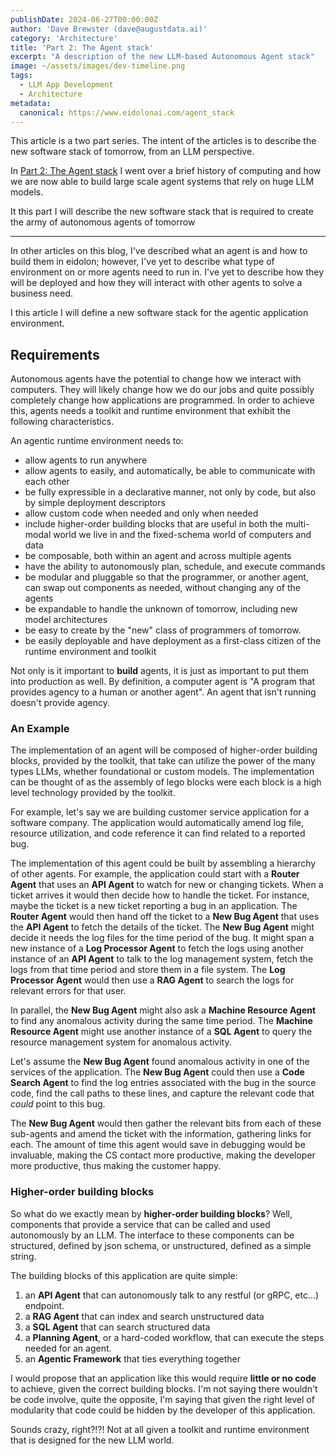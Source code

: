 ```yaml
---
publishDate: 2024-06-27T00:00:00Z
author: 'Dave Brewster (dave@augustdata.ai)'
category: 'Architecture'
title: 'Part 2: The Agent stack'
excerpt: "A description of the new LLM-based Autonomous Agent stack"
image: ~/assets/images/dev-timeline.png
tags:
  - LLM App Development
  - Architecture
metadata:
  canonical: https://www.eidolonai.com/agent_stack
---
```

This article is a two part series. The intent of the articles is to describe the new software stack of tomorrow, from an LLM perspective.

In [Part 2: The Agent stack](/agent_stack) I went over a brief history of computing and how we are now able to build large scale
agent systems that rely on huge LLM models.

It this part I will describe the new software stack that is required to create the army of autonomous agents of tomorrow

<hr/>

In other articles on this blog, I've described what an agent is and how to build them in eidolon; however, I've yet to describe
what type of environment on or more agents need to run in. I've yet to describe how they will be deployed and how they will interact
with other agents to solve a business need.

I this article I will define a new software stack for the agentic application environment. 

## Requirements ##
Autonomous agents have the potential to change how we interact with computers. They will likely change how we do our jobs and
quite possibly completely change how applications are programmed. In order to achieve this, agents needs a toolkit and
runtime environment that exhibit the following characteristics.

An agentic runtime environment needs to:
* allow agents to run anywhere
* allow agents to easily, and automatically, be able to communicate with each other
* be fully expressible in a declarative manner, not only by code, but also by simple deployment descriptors
* allow custom code when needed and only when needed
* include higher-order building blocks that are useful in both the multi-modal world we live in and the fixed-schema world of computers and data
* be composable, both within an agent and across multiple agents
* have the ability to autonomously plan, schedule, and execute commands
* be modular and pluggable so that the programmer, or another agent, can swap out components as needed, without changing any of the agents
* be expandable to handle the unknown of tomorrow, including new model architectures
* be easy to create by the "new" class of programmers of tomorrow.
* be easily deployable and have deployment as a first-class citizen of the runtime environment and toolkit

Not only is it important to **build** agents, it is just as important to put them into production as well. By definition, a computer agent is
"A program that provides agency to a human or another agent". An agent that isn't running doesn't provide agency.

### An Example ###

The implementation of an agent will be composed of higher-order building blocks, provided by the toolkit, that take 
can utilize the power of the many types LLMs, whether foundational or custom models. The implementation can be thought of as the assembly
of lego blocks were each block is a high level technology provided by the toolkit. 

For example, let's say we are building customer service application for a software company. The application would automatically amend
log file, resource utilization, and code reference it can find related to a reported bug.

The implementation of this agent could be built by assembling a hierarchy of other agents.  For example, the application could start with 
a **Router Agent** that uses an **API Agent** to watch for new or changing tickets. When a ticket arrives it would then decide how to 
handle the ticket. For instance, maybe the ticket is a new ticket reporting a bug in an application. The **Router Agent** would then hand off
the ticket to a **New Bug Agent** that uses the **API Agent** to fetch the details of the ticket. The **New Bug Agent** might decide it needs
the log files for the time period of the bug. It might span a new instance of a **Log Processor Agent** to fetch the logs using
another instance of an **API Agent** to talk to the log management system, fetch the logs from that time period and store them in a file system.
The **Log Processor Agent** would then use a **RAG Agent** to search the logs for relevant errors for that user.

In parallel, the **New Bug Agent** might also ask a **Machine Resource Agent** to find any anomalous activity during the same time period.
The **Machine Resource Agent** might use another instance of a **SQL Agent** to query the resource management system for anomalous activity.

Let's assume the **New Bug Agent** found anomalous activity in one of the services of the application. The **New Bug Agent** could then
use a **Code Search Agent** to find the log entries associated with the bug in the source code, find the call paths to these lines,
and capture the relevant code that *could* point to this bug.

The **New Bug Agent** would then gather the relevant bits from each of these sub-agents and amend the ticket with the information, gathering links
for each. The amount of time this agent would save in debugging would be invaluable, making the CS contact more productive, making the developer
more productive, thus making the customer happy.

### Higher-order building blocks ###
So what do we exactly mean by **higher-order building blocks**? Well, components that provide a service that can be called and
used autonomously by an LLM. The interface to these components can be structured, defined by json schema, or unstructured,
defined as a simple string.

The building blocks of this application are quite simple:
1. an **API Agent** that can autonomously talk to any restful (or gRPC, etc...) endpoint.
1. a **RAG Agent** that can index and search unstructured data
1. a **SQL Agent** that can search structured data
1. a **Planning Agent**, or a hard-coded workflow, that can execute the steps needed for an agent.
1. an **Agentic Framework** that ties everything together

I would propose that an application like this would require **little or no code** to achieve, given the correct building blocks. I'm
not saying there wouldn't be code involve, quite the opposite, I'm saying that given the right level of modularity that code could
be hidden by the developer of this application.

Sounds crazy, right?!?! Not at all given a toolkit and runtime environment that is designed for the new LLM world.

